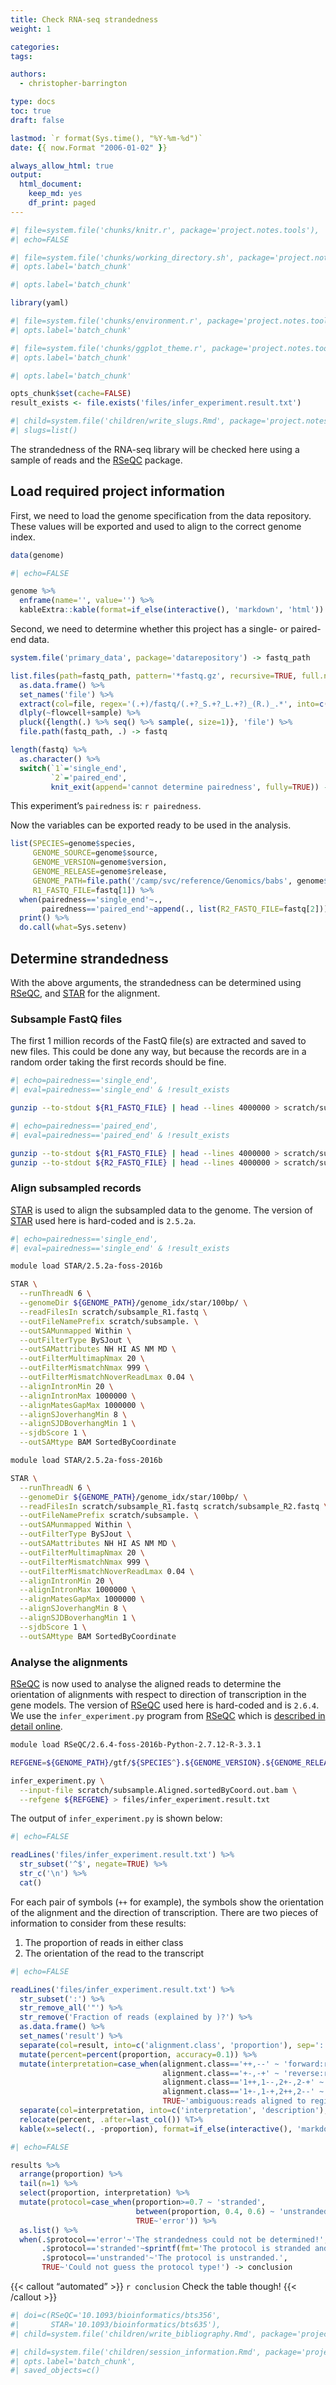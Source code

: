 ```yaml
---
title: Check RNA-seq strandedness
weight: 1

categories:
tags:

authors:
  - christopher-barrington

type: docs
toc: true
draft: false

lastmod: `r format(Sys.time(), "%Y-%m-%d")`
date: {{ now.Format "2006-01-02" }}

always_allow_html: true
output:
  html_document:
    keep_md: yes
    df_print: paged
---
```


<!-- initial set up chunks are invisible -->

<!-- read the standard knitr setup script -->
```r
#| file=system.file('chunks/knitr.r', package='project.notes.tools'),
#| echo=FALSE
```

<!-- make subdirectories to write into/any bash work -->
```bash
#| file=system.file('chunks/working_directory.sh', package='project.notes.tools'),
#| opts.label='batch_chunk'
```

<!-- load any packages for the workbook -->
```r
#| opts.label='batch_chunk'

library(yaml)
```

<!-- read the standard setup script, loading well-used libraries -->
```r
#| file=system.file('chunks/environment.r', package='project.notes.tools'),
#| opts.label='batch_chunk'
```

<!-- set a ggplot theme to use as a base in the workbook -->
```r
#| file=system.file('chunks/ggplot_theme.r', package='project.notes.tools'),
#| opts.label='batch_chunk'
```

<!-- any final things to set for this workbook -->
```r
#| opts.label='batch_chunk'

opts_chunk$set(cache=FALSE)
result_exists <- file.exists('files/infer_experiment.result.txt')
```

<!-- define slugs for other reports here for ease and reuse -->
```r
#| child=system.file('children/write_slugs.Rmd', package='project.notes.tools'),
#| slugs=list()
```

[CRICK]: https://www.crick.ac.uk
[STAR]: https://academic.oup.com/bioinformatics/article/29/1/15/272537
[RSEQC]: https://academic.oup.com/bioinformatics/article/28/16/2184/325191
[INFER EXPERIMENT HELP]: http://rseqc.sourceforge.net/#infer-experiment-py

<!-- end of initial set up chunks -->

The strandedness of the RNA-seq library will be checked here using a sample of reads and the [RSeQC][RSeQC] package.

<!--more-->

## Load required project information

First, we need to load the genome specification from the data repository. These values will be exported and used to align to the correct genome index.

```r
data(genome)
```

```r
#| echo=FALSE

genome %>%
  enframe(name='', value='') %>%
  kableExtra::kable(format=if_else(interactive(), 'markdown', 'html'))
```

Second, we need to determine whether this project has a single- or paired-end data.

```r
system.file('primary_data', package='datarepository') -> fastq_path

list.files(path=fastq_path, pattern='*fastq.gz', recursive=TRUE, full.names=FALSE) %>%
  as.data.frame() %>%
  set_names('file') %>%
  extract(col=file, regex='(.+)/fastq/(.+?_S.+?_L.+?)_(R.)_.*', into=c('flowcell','sample','read.pair'), remove=FALSE) %>%
  dlply(~flowcell+sample) %>%
  pluck({length(.) %>% seq() %>% sample(, size=1)}, 'file') %>%
  file.path(fastq_path, .) -> fastq

length(fastq) %>%
  as.character() %>%
  switch(`1`='single_end',
         `2`='paired_end',
         knit_exit(append='cannot determine pairedness', fully=TRUE)) -> pairedness
```

This experiment's `pairedness` is: `r pairedness`.

Now the variables can be exported ready to be used in the analysis.

```r
list(SPECIES=genome$species,
     GENOME_SOURCE=genome$source,
     GENOME_VERSION=genome$version,
     GENOME_RELEASE=genome$release,
     GENOME_PATH=file.path('/camp/svc/reference/Genomics/babs', genome$species, genome$source, genome$version, str_c('release-', genome$release)),
     R1_FASTQ_FILE=fastq[1]) %>%
  when(pairedness=='single_end'~.,
       pairedness=='paired_end'~append(., list(R2_FASTQ_FILE=fastq[2]))) %T>%
  print() %>%
  do.call(what=Sys.setenv)
```

## Determine strandedness

With the above arguments, the strandedness can be determined using [RSeQC][RSEQC], and [STAR][STAR] for the alignment.

### Subsample FastQ files

The first 1 million records of the FastQ file(s) are extracted and saved to new files. This could be done any way, but because the records are in a random order taking the first records should be fine.

```bash
#| echo=pairedness=='single_end',
#| eval=pairedness=='single_end' & !result_exists

gunzip --to-stdout ${R1_FASTQ_FILE} | head --lines 4000000 > scratch/subsample_R1.fastq
```

```bash
#| echo=pairedness=='paired_end',
#| eval=pairedness=='paired_end' & !result_exists

gunzip --to-stdout ${R1_FASTQ_FILE} | head --lines 4000000 > scratch/subsample_R1.fastq
gunzip --to-stdout ${R2_FASTQ_FILE} | head --lines 4000000 > scratch/subsample_R2.fastq
```

### Align subsampled records

[STAR][STAR] is used to align the subsampled data to the genome. The version of [STAR][STAR] used here is hard-coded and is `2.5.2a`.

```bash
#| echo=pairedness=='single_end',
#| eval=pairedness=='single_end' & !result_exists

module load STAR/2.5.2a-foss-2016b

STAR \
  --runThreadN 6 \
  --genomeDir ${GENOME_PATH}/genome_idx/star/100bp/ \
  --readFilesIn scratch/subsample_R1.fastq \
  --outFileNamePrefix scratch/subsample. \
  --outSAMunmapped Within \
  --outFilterType BySJout \
  --outSAMattributes NH HI AS NM MD \
  --outFilterMultimapNmax 20 \
  --outFilterMismatchNmax 999 \
  --outFilterMismatchNoverReadLmax 0.04 \
  --alignIntronMin 20 \
  --alignIntronMax 1000000 \
  --alignMatesGapMax 1000000 \
  --alignSJoverhangMin 8 \
  --alignSJDBoverhangMin 1 \
  --sjdbScore 1 \
  --outSAMtype BAM SortedByCoordinate 
```

```bash
module load STAR/2.5.2a-foss-2016b

STAR \
  --runThreadN 6 \
  --genomeDir ${GENOME_PATH}/genome_idx/star/100bp/ \
  --readFilesIn scratch/subsample_R1.fastq scratch/subsample_R2.fastq \
  --outFileNamePrefix scratch/subsample. \
  --outSAMunmapped Within \
  --outFilterType BySJout \
  --outSAMattributes NH HI AS NM MD \
  --outFilterMultimapNmax 20 \
  --outFilterMismatchNmax 999 \
  --outFilterMismatchNoverReadLmax 0.04 \
  --alignIntronMin 20 \
  --alignIntronMax 1000000 \
  --alignMatesGapMax 1000000 \
  --alignSJoverhangMin 8 \
  --alignSJDBoverhangMin 1 \
  --sjdbScore 1 \
  --outSAMtype BAM SortedByCoordinate 
```

### Analyse the alignments

[RSeQC][RSEQC] is now used to analyse the aligned reads to determine the orientation of alignments with respect to direction of transcription in the gene models. The version of [RSeQC][RSEQC] used here is hard-coded and is `2.6.4`. We use the `infer_experiment.py` program from [RSeQC][RSEQC] which is [described in detail online][INFER EXPERIMENT HELP].


```bash
module load RSeQC/2.6.4-foss-2016b-Python-2.7.12-R-3.3.1

REFGENE=${GENOME_PATH}/gtf/${SPECIES^}.${GENOME_VERSION}.${GENOME_RELEASE}.bed

infer_experiment.py \
  --input-file scratch/subsample.Aligned.sortedByCoord.out.bam \
  --refgene ${REFGENE} > files/infer_experiment.result.txt
```

The output of `infer_experiment.py` is shown below:

```r
#| echo=FALSE

readLines('files/infer_experiment.result.txt') %>%
  str_subset('^$', negate=TRUE) %>%
  str_c('\n') %>%
  cat()
```

For each pair of symbols (`++` for example), the symbols show the orientation of the alignment and the direction of transcription. There are two pieces of information to consider from these results:

1. The proportion of reads in either class
2. The orientation of the read to the transcript

```r
#| echo=FALSE

readLines('files/infer_experiment.result.txt') %>%
  str_subset(':') %>%
  str_remove_all('"') %>%
  str_remove('Fraction of reads (explained by )?') %>%
  as.data.frame() %>%
  set_names('result') %>%
  separate(col=result, into=c('alignment.class', 'proportion'), sep=': ', convert=TRUE) %>%
  mutate(percent=percent(proportion, accuracy=0.1)) %>%
  mutate(interpretation=case_when(alignment.class=='++,--' ~ 'forward:read aligns in direction of transcription',
                                  alignment.class=='+-,-+' ~ 'reverse:read aligns opposite to direction of transcription',
                                  alignment.class=='1++,1--,2+-,2-+' ~ 'forward:read 1 aligns in direction of transcription',
                                  alignment.class=='1+-,1-+,2++,2--' ~ 'reverse:read 2 aligns in direction of transcription',
                                  TRUE~'ambiguous:reads aligned to regions that cannot be used')) %>%
  separate(col=interpretation, into=c('interpretation', 'description'), sep=':', remove=FALSE) %>%
  relocate(percent, .after=last_col()) %T>%
  kable(x=select(., -proportion), format=if_else(interactive(), 'markdown', 'html')) -> results
```

```r
#| echo=FALSE

results %>%
  arrange(proportion) %>%
  tail(n=1) %>%
  select(proportion, interpretation) %>%
  mutate(protocol=case_when(proportion>=0.7 ~ 'stranded',
                            between(proportion, 0.4, 0.6) ~ 'unstranded',
                            TRUE~'error')) %>%
  as.list() %>%
  when(.$protocol=='error'~'The strandedness could not be determined!',
       .$protocol=='stranded'~sprintf(fmt='The protocol is stranded and %s.', .$interpretation),
       .$protocol=='unstranded'~'The protocol is unstranded.',
       TRUE~'Could not guess the protocol type!') -> conclusion
```

{{< callout "automated" >}}
`r conclusion` Check the table though!
{{< /callout >}}

<!-- include a references section; DOIs for software used in the workbook or to generate presented results, a named vector of strings -->
```r
#| doi=c(RSeQC='10.1093/bioinformatics/bts356',
#|       STAR='10.1093/bioinformatics/bts635'),
#| child=system.file('children/write_bibliography.Rmd', package='project.notes.tools')
```

<!-- include a session information section -->
```r
#| child=system.file('children/session_information.Rmd', package='project.notes.tools'),
#| opts.label='batch_chunk',
#| saved_objects=c()
```
